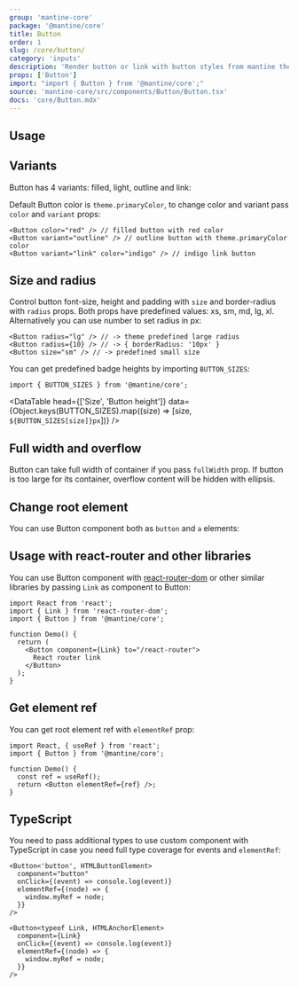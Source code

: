 ```yaml
---
group: 'mantine-core'
package: '@mantine/core'
title: Button
order: 1
slug: /core/button/
category: 'inputs'
description: 'Render button or link with button styles from mantine theme'
props: ['Button']
import: "import { Button } from '@mantine/core';"
source: 'mantine-core/src/components/Button/Button.tsx'
docs: 'core/Button.mdx'
---
```



## Usage

<Demo data={ButtonDemos.configurator} />

## Variants

Button has 4 variants: filled, light, outline and link:

<Demo data={ButtonDemos.variants} />

Default Button color is `theme.primaryColor`, to change color and variant pass `color` and `variant` props:

```tsx
<Button color="red" /> // filled button with red color
<Button variant="outline" /> // outline button with theme.primaryColor color
<Button variant="link" color="indigo" /> // indigo link button
```

## Size and radius

Control button font-size, height and padding with `size` and border-radius with `radius` props.
Both props have predefined values: xs, sm, md, lg, xl.
Alternatively you can use number to set radius in px:

```tsx
<Button radius="lg" /> // -> theme predefined large radius
<Button radius={10} /> // -> { borderRadius: '10px' }
<Button size="sm" /> // -> predefined small size
```

<Demo data={ButtonDemos.sizes} />

You can get predefined badge heights by importing `BUTTON_SIZES`:

```tsx
import { BUTTON_SIZES } from '@mantine/core';
```

<DataTable
  head={['Size', 'Button height']}
  data={Object.keys(BUTTON_SIZES).map((size) => [size, `${BUTTON_SIZES[size]}px`])}
/>

## Full width and overflow

Button can take full width of container if you pass `fullWidth` prop.
If button is too large for its container, overflow content will be hidden with ellipsis.

<Demo data={ButtonDemos.overflow} />

## Change root element

You can use Button component both as `button` and `a` elements:

<Demo data={ButtonDemos.component} />

## Usage with react-router and other libraries

You can use Button component with [react-router-dom](https://reactrouter.com/web/guides/quick-start)
or other similar libraries by passing `Link` as component to Button:

```tsx
import React from 'react';
import { Link } from 'react-router-dom';
import { Button } from '@mantine/core';

function Demo() {
  return (
    <Button component={Link} to="/react-router">
      React router link
    </Button>
  );
}
```

## Get element ref

You can get root element ref with `elementRef` prop:

```tsx
import React, { useRef } from 'react';
import { Button } from '@mantine/core';

function Demo() {
  const ref = useRef();
  return <Button elementRef={ref} />;
}
```

## TypeScript

You need to pass additional types to use custom component with TypeScript
in case you need full type coverage for events and `elementRef`:

```tsx
<Button<'button', HTMLButtonElement>
  component="button"
  onClick={(event) => console.log(event)}
  elementRef={(node) => {
    window.myRef = node;
  }}
/>

<Button<typeof Link, HTMLAnchorElement>
  component={Link}
  onClick={(event) => console.log(event)}
  elementRef={(node) => {
    window.myRef = node;
  }}
/>
```
